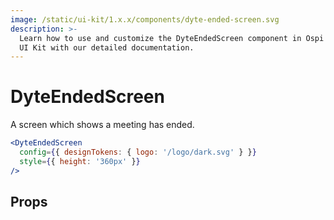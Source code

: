 ```yaml
---
image: /static/ui-kit/1.x.x/components/dyte-ended-screen.svg
description: >-
  Learn how to use and customize the DyteEndedScreen component in Ospi's React
  UI Kit with our detailed documentation.
---
```


# DyteEndedScreen

A screen which shows a meeting has ended.

```jsx live
<DyteEndedScreen
  config={{ designTokens: { logo: '/logo/dark.svg' } }}
  style={{ height: '360px' }}
/>
```

## Props

<PropsTable of="dyte-ended-screen" />

<head>
  <title>React UI Kit DyteEndedScreen</title>
</head>
